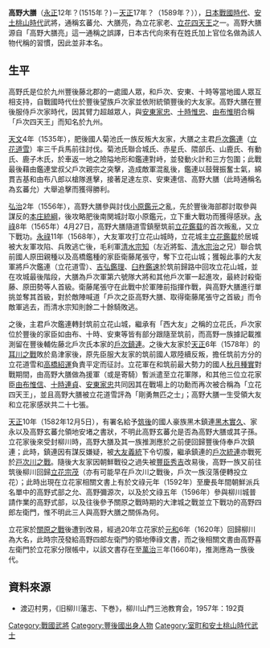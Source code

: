 {{Multiple issues|
{{Cleanup-jargon|time=2022-06-29T19:01:59+00:00}}
{{Weasel|time=2022-06-29T19:01:59+00:00}}
{{Onesource|time=2022-06-29T19:01:59+00:00}}
{{Refimprove|time=2022-06-29T19:01:59+00:00}}
}}
{{Japanese|japanese=高野 大膳|kana=たかの だいぜん|romaji=Takano Daizen}}

'''高野大膳'''（[[永正|永正]]12年？(1515年？)－[[天正_(日本)|天正]]17年？（1589年？）），[[日本|日本]][[战国时代_(日本)|戰國時代]]、[[安土桃山時代|安土桃山時代]]武將，通稱玄蕃允、大膳亮，為立花家老、[[立花四天王|立花四天王]]之一。高野大膳源自「高野大膳亮」這一通稱之誤譯，日本古代向來有在姓氏加上官位名做為該人物代稱的習慣，因此並非本名。

== 生平 ==
高野氏是位於九州豐後藤北郡的一處國人眾，和戶次、安東、十時等當地國人眾互相支持，自戰國時代仕於豐後望族戶次家並依附統領豐後的大友家。高野大膳在豐後服侍戶次家時代，因其臂力超越眾人，與[[安東家忠|安東家忠]]、[[十時惟忠|十時惟忠]]、[[由布惟明|由布惟明]]合稱「戶次四天王」而知名於九州。

[[天文|天文]]4年（1535年），肥後國人菊池氏一族反叛大友家，大膳之主君[[戶次鑑連|戶次鑑連]]（[[立花道雪|立花道雪]]）率三千兵馬前往討伐。菊池氏聯合城氏、赤星氏、隈部氏、山鹿氏、有動氏、鹿子木氏，於車返一地之險隘地形和鑑連對峙，並發動火計和三方包圍；此戰最後藉由鑑連堂叔父戶次親宗之突擊，造成敵軍混亂後，鑑連以鼓聲振奮士氣，綿貫吉基和由布八郎以槍隊進擊，接著足達左京、安東連信、高野大膳（此時通稱名為玄蕃允）大舉追擊而獲得勝利。

[[弘治_(日本)|弘治]]2年（1556年），高野大膳參與討伐[[小原鑑元|小原鑑元]]之亂，先於豐後海部郡討取參與謀反的[[本庄統綱|本庄統綱]]，後攻略肥後南関城討取小原鑑元，立下重大戰功而獲得感狀。[[永祿|永祿]]8年（1565年）4月27日，高野大膳隨道雪鎮壓筑前[[立花鑑载|立花鑑载]]的首次叛亂，又立下戰功。[[永祿|永祿]]11年（1568年），大友軍攻打立花山城時，立花城主[[立花鑑載|立花鑑載]]於居城被大友軍攻陷、兵敗逃亡後，毛利軍[[清水宗知|清水宗知]]（左近將監、[[清水宗治|清水宗治]]之兄）聯合筑前國人原田親種以及高橋鑑種的家臣衛藤尾張守，奪下立花山城；獲報此事的大友軍將戶次鑑連（立花道雪）、[[吉弘鑑理|吉弘鑑理]]、[[臼杵鑑速|臼杵鑑速]]於筑前歸路中回攻立花山城，並在攻城最後階段，大膳為戶次軍第六號隊大將和其他戶次軍一起進攻，最終討殺衛藤、原田勢等人首級。衛藤尾張守在此戰中於軍陣前指揮作戰，與高野大膳進行單挑並奪其首級，對於敵陣喊道「戶次之臣高野大膳、取得衛藤尾張守之首級」而令敵軍逃去，而清水宗知則餘二十餘騎敗逃。

之後，主君戶次鑑連轉封筑前立花山城，繼承有「西大友」之稱的立花氏，戶次家位於豐後的家臣如由布、十時、安東等皆有部分跟隨至筑前，而高野一族據記載推測留在豐後輔佐藤北戶次氏本家的[[戶次鎮連|戶次鎮連]]。之後大友家於[[天正_(日本)|天正]]6年（1578年）的[[耳川之戰|耳川之戰]]敗於島津家後，原先臣服大友家的筑前國人眾陸續反叛，擔任筑前方分的立花道雪和[[高橋紹運|高橋紹運]]負責平定而征討。立花軍在和筑前最大勢力的國人[[秋月種實|秋月種實]]對戰期間，由高野大膳做為援軍（或是寄騎）暫派遣至立花軍隊，和其他三位立花家臣[[由布惟信|由布惟信]]、[[十時連貞|十時連貞]]、[[安東家忠|安東家忠]]共同因其在戰場上的功勳而再次被合稱為「立花四天王」，並且高野大膳被立花道雪評為「剛勇無匹之士」；高野大膳一生受領大友和立花家感狀共二十七張。

[[天正_(日本)|天正]]10年（1582年12月5日），有署名給予[[筑後|筑後]]的國人豪族黑木鎮連[[黑木實久|黑木實久]]、家永以及高野玄蕃允領地安堵之書狀，不明此高野玄蕃允是否為高野大膳或其子孫。立花家後來受封柳川時，高野大膳及其一族推測應於之前便回歸豐後侍奉戶次鎮連；此時，鎮連因有謀反嫌疑，被[[大友義統|大友義統]]下令切腹，繼承鎮連的[[戶次統連|戶次統連]]亦戰死於[[戸次川之戰|戸次川之戰]]。隨後大友家因朝鮮戰役之過失被[[豐臣秀吉|豐臣秀吉]]改易後，高野一族又前往筑後柳川回歸[[立花宗茂|立花宗茂]]（亦有可能早在戶次川之戰後，戶次一族沒落便轉投立花）；此時出現在立花家相關文書上有於文祿元年（1592年）至慶長年間朝鮮派兵名單中的高野式部之允、高野彌源次，以及於文祿五年（1596年）參與柳川城普請作業的高野式部，以及往後參予關原之戰時期的大津城之戰並立下戰功的高野四郎左衛門，惟不明此三人與高野大膳之關係為何。

立花家於[[關原之戰|關原之戰]]後遭到改易，經過20年立花家於[[元和_(后水尾天皇)|元和]]6年（1620年）回歸柳川為大名，此時宗茂發給高野四郎左衛門的領地俸祿文書，而之後相關文書由高野喜左衛門於立花家分限帳中，以該文書存在至[[萬治|萬治]]三年(1660年)，推測應為一族後代。

== 資料來源 ==
*渡辺村男，《旧柳川藩志、下巻》，柳川山門三池教育会，1957年：192頁

{{DEFAULTSORT:Takano, Daizen}}
[[Category:戰國武將|Category:戰國武將]]
[[Category:豐後國出身人物|Category:豐後國出身人物]]
[[Category:室町和安土桃山時代武士|Category:室町和安土桃山時代武士]]